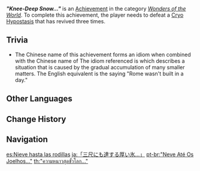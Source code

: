 {{Achievement Infobox
|id           = 82090
|order id     = 2090
|category     = Wonders of the World
|description  = Defeat a [[Cryo Hypostasis]] that has revived three times.
|requirements = 
|primogems    = 5
|tracking     = 
|hidden       = 1
|topic        = Cryo Hypostasis
|type         = Boss
}}
'''''"Knee-Deep Snow..."''''' is an [[Achievement]] in the category ''[[Wonders of the World]]''. To complete this achievement, the player needs to defeat a [[Cryo Hypostasis]] that has revived three times.

==Trivia==
* The Chinese name of this achievement forms an idiom when combined with the Chinese name of {{LL|"...A Single Night's Work"|.}} The idiom referenced is {{zh|{{wt|冰凍三尺，非一日之寒#Proverb|冰冻三尺, 非一日之寒}}|rm=bīngdòng sānchǐ, fēi yīrì zhī hán|lit=it takes more than one cold day to freeze the river three {{w|Chi (unit)|chi}} deep,}} which describes a situation that is caused by the gradual accumulation of many smaller matters. The English equivalent is the saying "Rome wasn't built in a day."

<!--
==Video Guides==
{{EVT
|video1   = 
|caption1 = 
}}
-->
==Other Languages==
{{Other Languages
|en      = "Knee-Deep Snow..."
|zhs     = 「冰冻三尺…」
|zhs_rm  = "Bīngdòng Sān Chǐ..."
|zht     = 「冰凍三尺…」
|zht_rm  = "Bīngdòng Sān Chǐ..."
|zh_tl   = "Three-{{w|Chi (unit)|Chi}} of Frozen Ice..."
|ja      = 「三尺にも達する厚い氷…」
|ja_rm   = "Sanjaku ni mo Tassuru Atsui Koori..."
|ja_tl   = "Thick Ice That Reaches the Waistband..."
|ko      = 「삼척의 얼음…」
|ko_rm   = "Samcheok-ui Eoreum..."
|ko_tl   = "Three-Chi Ice..."
|es      = Nieve hasta las rodillas
|es_tl   = Snow Up To the Knees
|fr      = De la neige jusqu'au cou
|fr_tl   = Neck-Deep Snow
|ru      = «Снега по колено...»
|ru_tl   = "Knee-Deep Snow..."
|th      = "ความหนาวสุดขั้วโลก..."
|th_rm   = "Khwam Nao Sut Khua-lok..."
|th_tl   = "The Extreme Cold..."
|th_note = The word {{th|ขั้วโลก|rm=Khua-lok}} literally means "The Earth Pole," but it's used as a simile to describe extreme cold in this context.
|vi      = "Đóng Băng Ba Thước..."
|vi_tl   = 
|de      = „Bis zu den Knien im Schnee“
|de_tl   = "Up To the Knees in the Snow"
|id      = "Salju Setinggi Lutut..."
|id_tl   = "Knee-Deep Snow..."
|pt      = "Neve Até Os Joelhos..."
|pt_tl   = "Knee-Deep Snow..."
|tr      = "Dize Kadar Kar..."
|tr_tl   = "Knee-Deep Snow..."
|it      = Con la neve fino alle ginocchia
|it_tl   = With Knee-Deep Snow
}}

==Change History==
{{Change History|1.5}}
<!--
==References==
{{Reflist}}
-->
==Navigation==
{{Achievement Navbox|Wonders of the World|Boss}}

[[es:Nieve hasta las rodillas]]
[[ja:「三尺にも達する厚い氷…」]]
[[pt-br:"Neve Até Os Joelhos..."]]
[[th:"ความหนาวสุดขั้วโลก..."]]